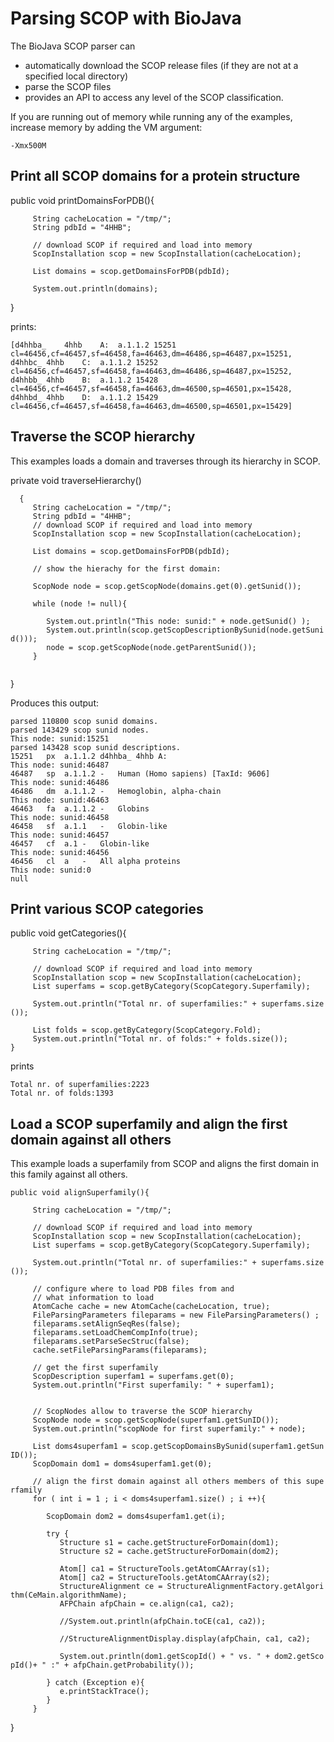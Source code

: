 = Parsing SCOP with BioJava =
The BioJava SCOP parser can
* automatically download the SCOP release files (if they are not at a specified local directory)
* parse the SCOP files 
* provides an API to access any level of the SCOP classification.


If you are running out of memory while running any of the examples, increase memory by adding the VM argument:
 -Xmx500M

== Print all SCOP domains for a protein structure ==

<java>
public void printDomainsForPDB(){
      String cacheLocation = "/tmp/";
      String pdbId = "4HHB";
      
      // download SCOP if required and load into memory
      ScopInstallation scop = new ScopInstallation(cacheLocation);

      List<ScopDomain> domains = scop.getDomainsForPDB(pdbId);

      System.out.println(domains);

}
</java>

prints:

<pre>
[d4hhba_	4hhb	A:	a.1.1.2	15251	cl=46456,cf=46457,sf=46458,fa=46463,dm=46486,sp=46487,px=15251, 
d4hhbc_	4hhb	C:	a.1.1.2	15252	cl=46456,cf=46457,sf=46458,fa=46463,dm=46486,sp=46487,px=15252, 
d4hhbb_	4hhb	B:	a.1.1.2	15428	cl=46456,cf=46457,sf=46458,fa=46463,dm=46500,sp=46501,px=15428, 
d4hhbd_	4hhb	D:	a.1.1.2	15429	cl=46456,cf=46457,sf=46458,fa=46463,dm=46500,sp=46501,px=15429]
</pre>


== Traverse the SCOP hierarchy ==

This examples loads a domain and traverses through its hierarchy in SCOP.

<java>
private void traverseHierarchy()
   {
      String cacheLocation = "/tmp/";
      String pdbId = "4HHB";
      // download SCOP if required and load into memory
      ScopInstallation scop = new ScopInstallation(cacheLocation);
      
      List<ScopDomain> domains = scop.getDomainsForPDB(pdbId);
      
      // show the hierachy for the first domain:
      
      ScopNode node = scop.getScopNode(domains.get(0).getSunid());
      
      while (node != null){
         
         System.out.println("This node: sunid:" + node.getSunid() );
         System.out.println(scop.getScopDescriptionBySunid(node.getSunid()));
         node = scop.getScopNode(node.getParentSunid());
      }
      
}
</java>

Produces this output:
<pre>
parsed 110800 scop sunid domains.
parsed 143429 scop sunid nodes.
This node: sunid:15251
parsed 143428 scop sunid descriptions.
15251	px	a.1.1.2	d4hhba_	4hhb A:
This node: sunid:46487
46487	sp	a.1.1.2	-	Human (Homo sapiens) [TaxId: 9606]
This node: sunid:46486
46486	dm	a.1.1.2	-	Hemoglobin, alpha-chain
This node: sunid:46463
46463	fa	a.1.1.2	-	Globins
This node: sunid:46458
46458	sf	a.1.1	-	Globin-like
This node: sunid:46457
46457	cf	a.1	-	Globin-like
This node: sunid:46456
46456	cl	a	-	All alpha proteins
This node: sunid:0
null

</pre>

== Print various SCOP categories ==

<java>
public void getCategories(){
      String cacheLocation = "/tmp/";
      
      // download SCOP if required and load into memory
      ScopInstallation scop = new ScopInstallation(cacheLocation);
      List<ScopDescription> superfams = scop.getByCategory(ScopCategory.Superfamily);

      System.out.println("Total nr. of superfamilies:" + superfams.size());
      
      List<ScopDescription> folds = scop.getByCategory(ScopCategory.Fold);
      System.out.println("Total nr. of folds:" + folds.size());  
 }
</java>

prints

<pre>
Total nr. of superfamilies:2223
Total nr. of folds:1393
</pre>

==Load a SCOP superfamily and align the first domain against all others==
This example loads a superfamily from SCOP and aligns the first domain in this family against all others.

<java>
 public void alignSuperfamily(){
      
      String cacheLocation = "/tmp/";
     
      // download SCOP if required and load into memory
      ScopInstallation scop = new ScopInstallation(cacheLocation);
      List<ScopDescription> superfams = scop.getByCategory(ScopCategory.Superfamily);

      System.out.println("Total nr. of superfamilies:" + superfams.size());

      
      // configure where to load PDB files from and 
      // what information to load
      AtomCache cache = new AtomCache(cacheLocation, true);      
      FileParsingParameters fileparams = new FileParsingParameters() ;
      fileparams.setAlignSeqRes(false);
      fileparams.setLoadChemCompInfo(true);
      fileparams.setParseSecStruc(false);
      cache.setFileParsingParams(fileparams);
      
      // get the first superfamily
      ScopDescription superfam1 = superfams.get(0);
      System.out.println("First superfamily: " + superfam1);
      

      // ScopNodes allow to traverse the SCOP hierarchy      
      ScopNode node = scop.getScopNode(superfam1.getSunID());
      System.out.println("scopNode for first superfamily:" + node);
      
      List<ScopDomain> doms4superfam1 = scop.getScopDomainsBySunid(superfam1.getSunID());
      ScopDomain dom1 = doms4superfam1.get(0);
      
      // align the first domain against all others members of this superfamily
      for ( int i = 1 ; i < doms4superfam1.size() ; i ++){

         ScopDomain dom2 = doms4superfam1.get(i);
        
         try {
            Structure s1 = cache.getStructureForDomain(dom1);
            Structure s2 = cache.getStructureForDomain(dom2);
            
            Atom[] ca1 = StructureTools.getAtomCAArray(s1);
            Atom[] ca2 = StructureTools.getAtomCAArray(s2);
            StructureAlignment ce = StructureAlignmentFactory.getAlgorithm(CeMain.algorithmName);
            AFPChain afpChain = ce.align(ca1, ca2);
            
            //System.out.println(afpChain.toCE(ca1, ca2));
            
            //StructureAlignmentDisplay.display(afpChain, ca1, ca2);
            
            System.out.println(dom1.getScopId() + " vs. " + dom2.getScopId()+ " :" + afpChain.getProbability());
            
         } catch (Exception e){
            e.printStackTrace();
         }
      }
}
</java>